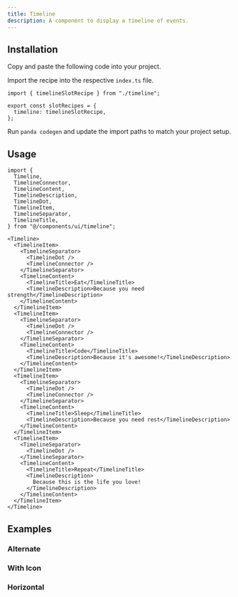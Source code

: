 ```yaml
---
title: Timeline
description: A component to display a timeline of events.
---
```


<ComponentPreview name="timeline-demo" />

## Installation

<Steps>

<Step>Copy and paste the following code into your project.</Step>

<ComponentSource name="timeline.ts" type="slot-recipe" />

<ComponentSource name="timeline.tsx" type="component" />

<Step>Import the recipe into the respective `index.ts` file.</Step>

```tsx
import { timelineSlotRecipe } from "./timeline";

export const slotRecipes = {
  timeline: timelineSlotRecipe,
};
```

<Step>Run `panda codegen` and update the import paths to match your project setup.</Step>

</Steps>

## Usage

```tsx
import {
  Timeline,
  TimelineConnector,
  TimelineContent,
  TimelineDescription,
  TimelineDot,
  TimelineItem,
  TimelineSeparator,
  TimelineTitle,
} from "@/components/ui/timeline";
```

```tsx
<Timeline>
  <TimelineItem>
    <TimelineSeparator>
      <TimelineDot />
      <TimelineConnector />
    </TimelineSeparator>
    <TimelineContent>
      <TimelineTitle>Eat</TimelineTitle>
      <TimelineDescription>Because you need strength</TimelineDescription>
    </TimelineContent>
  </TimelineItem>
  <TimelineItem>
    <TimelineSeparator>
      <TimelineDot />
      <TimelineConnector />
    </TimelineSeparator>
    <TimelineContent>
      <TimelineTitle>Code</TimelineTitle>
      <TimelineDescription>Because it's awesome!</TimelineDescription>
    </TimelineContent>
  </TimelineItem>
  <TimelineItem>
    <TimelineSeparator>
      <TimelineDot />
      <TimelineConnector />
    </TimelineSeparator>
    <TimelineContent>
      <TimelineTitle>Sleep</TimelineTitle>
      <TimelineDescription>Because you need rest</TimelineDescription>
    </TimelineContent>
  </TimelineItem>
  <TimelineItem>
    <TimelineSeparator>
      <TimelineDot />
    </TimelineSeparator>
    <TimelineContent>
      <TimelineTitle>Repeat</TimelineTitle>
      <TimelineDescription>
        Because this is the life you love!
      </TimelineDescription>
    </TimelineContent>
  </TimelineItem>
</Timeline>
```

## Examples

### Alternate

<ComponentPreview name="timeline-alternate" />

### With Icon

<ComponentPreview name="timeline-with-icon" />

### Horizontal

<ComponentPreview name="timeline-horizontal" />
